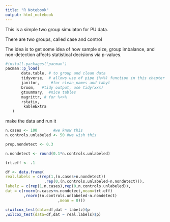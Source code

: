 ```yaml
---
title: "R Notebook"
output: html_notebook
---
```


This is a simple two group simulaton for PU data. 

There are two groups, called case and control

The idea is to get some idea of how sample size, group imbalance, and non-detection affects statistical decisions via p-values.

```r
#install.packages("pacman")
pacman::p_load(
       data.table, # to group and clean data
       tidyverse,  # allows use of pipe (%>%) function in this chapter
       janitor,     #for clean_names and tabyl
       broom,   #tidy output, use tidy(xxx)
       gtsummary,  #nice tables
       magrittr, # for %<>%
       rstatix,
        kableExtra
   ) 
```


make the data and run it
```r
n.cases <- 100       #we know this
n.controls.unlabeled <- 50 #we wish this

prop.nondetect <- 0.3

n.nondetect <- round(0.1*n.controls.unlabeled)

trt.eff <- .1

df <- data.frame(
real.labels = c(rep(1,(n.cases+n.nondetect))
                 ,rep(0,(n.controls.unlabeled-n.nondetect))),
labelz = c(rep(1,n.cases),rep(0,n.controls.unlabeled)),
dat = c(rnorm(n.cases+n.nondetect,mean=trt.eff)
        ,rnorm((n.controls.unlabeled-n.nondetect)
                       ,mean = 0)))

c(wilcox_test(data=df,dat ~ labelz)$p
,wilcox_test(data=df,dat ~ real.labels)$p)


```

